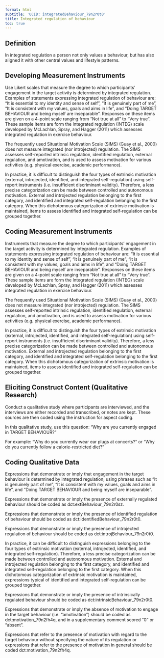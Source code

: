 ```yaml
---
format: html
subtitle: 'UCID: integratedBehaviour_79n2r0t0'
title: Integrated regulation of behaviour
toc: true
---
```


## Definition

In integrated regulation a person not only values a behaviour, but has also aligned it with other central values and lifestyle patterns.

## Developing Measurement Instruments

Use Likert scales that measure the degree to which participants' engagement in the target activity is determined by integrated regulation. Examples of statements expressing integrated regulation of behaviour are: "It is essential to my identity and sense of self", "It is genuinely part of me", "It is consistent with my values, goals and aims in life", and "Doing TARGET BEHAVIOUR and being myself are inseparable". Responses on these items are given on a 4-point scale  ranging from "Not true at  all" to "Very true". These sample items are form the Integrated regulation (INTEG) scale developed by McLachlan, Spray, and Hagger (2011) which assesses integrated regulation in exercise behaviour.

The frequently used Situational Motivation Scale (SIMS) (Guay et al., 2000) does not measure  integrated (nor introjected) regulation. The SIMS assesses self-reported intrinsic regulation, identified regulation, external regulation, and amotivation, and is used to assess motivation for various activities (e.g. physical exercise, academic performance). 

In practice, it is difficult to distinguish the four types of extrinsic motivation (external, introjected, identified, and integrated self-regulation) using self-report instruments (i.e. insufficient discriminant validity). Therefore, a less precise categorization can be made between controlled and autonomous motivation. External and introjected regulation belonging to the first category, and identified and integrated self-regulation belonging to the first category. When this dichotomous categorization of extrinsic motivation is maintained, items to assess identified and integrated self-regulation can be grouped together.



## Coding Measurement Instruments

Instruments that measure the degree to which participants' engagement in the target activity is determined by integrated regulation. Examples of statements expressing integrated regulation of behaviour are: "It is essential to my identity and sense of self", "It is genuinely part of me", "It is consistent with my values, goals and aims in life", and "Doing TARGET BEHAVIOUR and being myself are inseparable". Responses on these items are given on a 4-point scale  ranging from "Not true at  all" to "Very true". These sample items are form the Integrated regulation (INTEG) scale developed by McLachlan, Spray, and Hagger (2011) which assesses integrated regulation in exercise behaviour.

The frequently used Situational Motivation Scale (SIMS) (Guay et al., 2000) does not measure  integrated (nor introjected) regulation. The SIMS assesses self-reported intrinsic regulation, identified regulation, external regulation, and amotivation, and is used to assess motivation for various activities (e.g. physical exercise, academic performance). 

In practice, it is difficult to distinguish the four types of extrinsic motivation (external, introjected, identified, and integrated self-regulation) using self-report instruments (i.e. insufficient discriminant validity). Therefore, a less precise categorization can be made between controlled and autonomous motivation. External and introjected regulation belonging to the first category, and identified and integrated self-regulation belonging to the first category. When this dichotomous categorization of extrinsic motivation is maintained, items to assess identified and integrated self-regulation can be grouped together.



## Eliciting Construct Content (Qualitative Research)

Conduct a qualitative study where participants are interviewed, and the interviews are either recorded and transcribed, or notes are kept. These sources are then coded using the instruction for aspect coding.

In this qualitative study, use this question: “Why are you currently engaged in TARGET BEHAVIOUR?” 

For example: "Why do you currently wear ear plugs at concerts?" or "Why do you currently follow a calorie-restricted diet?"

## Coding Qualitative Data

Expressions that demonstrate or imply that engagement in the target behaviour is determined by integrated regulation, using phrases such as "It is genuinely part of me", "It is consistent with my values, goals and aims in life", and "Doing TARGET BEHAVIOUR and being myself are inseparable".

Expressions that demonstrate or imply the presence of externally regulated behaviour should be coded as dct:extBehaviour_79n2r0sz.

Expressions that demonstrate or imply the presence of identified regulation of behaviour should be coded as dct:identifiedBehaviour_79n2r0t0.

Expressions that demonstrate or imply the presence of introjected regulation of behaviour should be coded as dct:introjBehaviour_79n2r0t0.

In practice, it can be difficult to distinguish expressions belonging to the four types of extrinsic motivation (external, introjected, identified, and integrated self-regulation). Therefore, a less precise categorization can be made between controlled and autonomous motivation. External and introjected regulation belonging to the first category, and identified and integrated self-regulation belonging to the first category. When this dichotomous categorization of extrinsic motivation is maintained, expressions typical of identified and integrated self-regulation can be grouped together.

Expressions that demonstrate or imply the presence of intrinsically regulated behaviour should be coded as dct:intrinsicBehaviour_79n2r0t0.

Expressions that demonstrate or imply the absence of motivation to engage in the target behaviour (i.e. "amotivation") should be coded as dct:motivation_79n2fh4q, and in a supplementary comment scored "0" or "absent".

Expressions that refer to the presence of motivation with regard to the target behaviour without specifying the nature of its regulation or expressions that refer to the presence of motivation in general should be coded dct:motivation_79n2fh4q.


